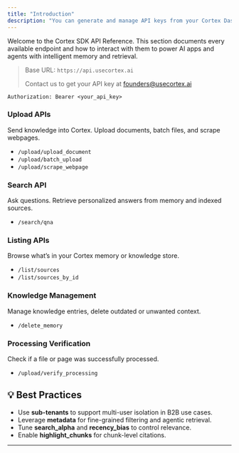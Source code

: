 ```yaml
---
title: "Introduction"
description: "You can generate and manage API keys from your Cortex Dashboard. All endpoints require an API key sent as a Bearer token in the Authorization header."
---
```


Welcome to the Cortex SDK API Reference. This section documents every available endpoint and how to interact with them to power AI apps and agents with intelligent memory and retrieval.

> Base URL: `https://api.usecortex.ai`
>
> Contact us to get your API key at [founders@usecortex.ai](mailto:founders@usecortex.ai)

```mdx
Authorization: Bearer <your_api_key>
```

### **Upload APIs**

Send knowledge into Cortex. Upload documents, batch files, and scrape webpages.

- `/upload/upload_document`
- `/upload/batch_upload`
- `/upload/scrape_webpage`

### **Search API**

Ask questions. Retrieve personalized answers from memory and indexed sources.

- `/search/qna`

### **Listing APIs**

Browse what’s in your Cortex memory or knowledge store.

- `/list/sources`
- `/list/sources_by_id`

### **Knowledge Management**

Manage knowledge entries, delete outdated or unwanted context.

- `/delete_memory`

### **Processing Verification**

Check if a file or page was successfully processed.

- `/upload/verify_processing`

## 💡 Best Practices

- Use **sub-tenants** to support multi-user isolation in B2B use cases.
- Leverage **metadata** for fine-grained filtering and agentic retrieval.
- Tune **search_alpha** and **recency_bias** to control relevance.
- Enable **highlight_chunks** for chunk-level citations.

---